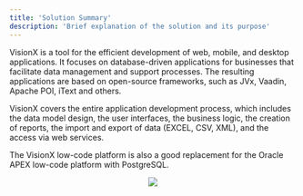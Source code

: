 ```yaml
---
title: 'Solution Summary'
description: 'Brief explanation of the solution and its purpose'
---
```

VisionX is a tool for the efficient development of web, mobile, and desktop applications. It focuses on database-driven applications for businesses that facilitate data management and support processes. The resulting applications are based on open-source frameworks, such as JVx, Vaadin, Apache POI, iText and others. 

VisionX covers the entire application development process, which includes the data model design, the user interfaces, the business logic, the creation of reports, the import and export of data (EXCEL, CSV, XML), and the access via web services. 

The VisionX low-code platform is also a good replacement for the Oracle APEX low-code platform with PostgreSQL.

<p align="center">
  <img src="Images/system-architecture-application.png">
</p>
